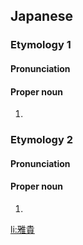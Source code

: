 ==Japanese==

===Etymology 1===
{{ja-kanjitab|まさ|き}}

====Pronunciation====
{{ja-pron|まさき}}

====Proper noun====
{{ja-pos|proper|まさき}}

# {{given name|male|lang=ja|sort=まさき}}

===Etymology 2===
{{ja-kanjitab|まさ|たか}}

====Pronunciation====
{{ja-pron|まさたか}}

====Proper noun====
{{ja-pos|proper|まさたか}}

# {{given name|male|lang=ja}}

[[li:雅貴]]
